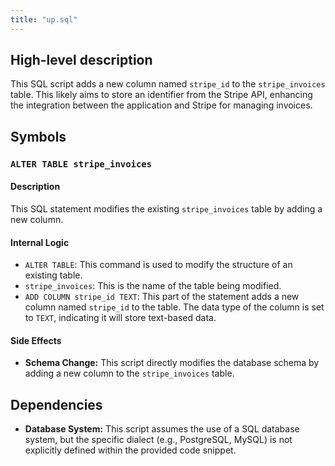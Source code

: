 ```yaml
---
title: "up.sql"
---
```


## High-level description
This SQL script adds a new column named `stripe_id` to the `stripe_invoices` table. This likely aims to store an identifier from the Stripe API, enhancing the integration between the application and Stripe for managing invoices.

## Symbols

### `ALTER TABLE stripe_invoices`
#### Description
This SQL statement modifies the existing `stripe_invoices` table by adding a new column.

#### Internal Logic
- `ALTER TABLE`: This command is used to modify the structure of an existing table.
- `stripe_invoices`: This is the name of the table being modified.
- `ADD COLUMN stripe_id TEXT`: This part of the statement adds a new column named `stripe_id` to the table. The data type of the column is set to `TEXT`, indicating it will store text-based data.

#### Side Effects
- **Schema Change:** This script directly modifies the database schema by adding a new column to the `stripe_invoices` table. 

## Dependencies
- **Database System:** This script assumes the use of a SQL database system, but the specific dialect (e.g., PostgreSQL, MySQL) is not explicitly defined within the provided code snippet.
